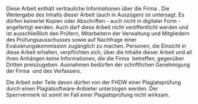 \chapter*{Sperrvermerk}
\phantomsection  
\addtocontents{toc}{\protect\contentsline{chapter}{\protect\hyperlink{chap:sperrvermerk}{Sperrvermerk}}{\hfill}{}}
\label{chap:sperrvermerk} 
\thispagestyle{empty}

Diese Arbeit enthält vertrauliche Informationen über die Firma \kooperationsunternehmen. Die Weitergabe des Inhalts dieser Arbeit (auch in Auszügen) ist untersagt. Es dürfen keinerlei Kopien oder Abschriften - auch nicht in digitaler Form - angefertigt werden. Auch darf diese Arbeit nicht veröffentlicht werden und ist ausschließlich den Prüfern, Mitarbeitern der Verwaltung und Mitgliedern des Prüfungsausschusses sowie auf Nachfrage einer Evaluierungskommission zugänglich zu machen. Personen, die Einsicht in diese Arbeit erhalten, verpflichten sich, über die Inhalte dieser Arbeit und all ihren Anhängen keine Informationen, die die Firma \kooperationsunternehmen\ betreffen, gegenüber Dritten preiszugeben. Ausnahmen bedürfen der schriftlichen Genehmigung der Firma \kooperationsunternehmen\ und des Verfassers.


Die Arbeit oder Teile davon dürfen von der FHDW einer Plagiatsprüfung durch einen Plagiatsoftware-Anbieter unterzogen werden. Der Sperrvermerk ist somit im Fall einer Plagiatsprüfung nicht wirksam.

\clearpage